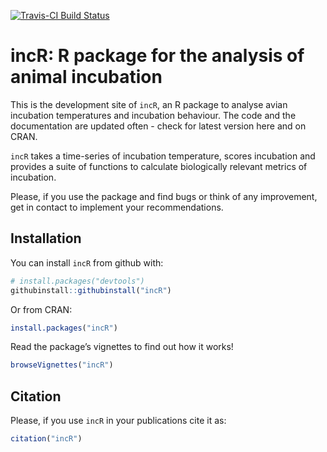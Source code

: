 
<!-- README.md is generated from README.Rmd. Please edit that file -->

[![Travis-CI Build Status](https://travis-ci.org/PabloCapilla/incR.svg?branch=master)](https://travis-ci.org/PabloCapilla/incR)

# incR: R package for the analysis of animal incubation

This is the development site of `incR`, an R package to analyse avian incubation temperatures and
incubation behaviour. 
The code and the documentation are updated often - check for latest version here and on CRAN.

`incR` takes a time-series of incubation temperature, scores incubation and provides
a suite of functions to calculate biologically relevant metrics of incubation.

Please, if you use the package and find bugs or think of any improvement, get in 
contact to implement your recommendations. 


## Installation

You can install `incR` from github with:

```r
# install.packages("devtools")
githubinstall::githubinstall("incR")
```
Or from CRAN:
```r
install.packages("incR")
```

Read the package's vignettes to find out how it works!
```r
browseVignettes("incR")
``` 

## Citation

Please, if you use `incR` in your publications cite it as:
```r
citation("incR")
``` 